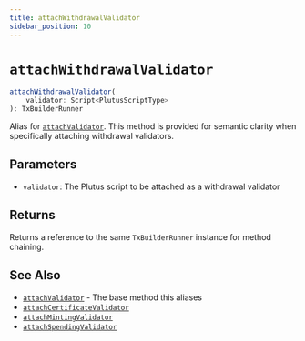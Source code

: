 ```yaml
---
title: attachWithdrawalValidator
sidebar_position: 10
---
```


# `attachWithdrawalValidator`

```ts
attachWithdrawalValidator(
    validator: Script<PlutusScriptType>
): TxBuilderRunner
```

Alias for [`attachValidator`](./attachValidator). This method is provided for semantic clarity when specifically attaching withdrawal validators.

## Parameters

- `validator`: The Plutus script to be attached as a withdrawal validator

## Returns

Returns a reference to the same `TxBuilderRunner` instance for method chaining.

## See Also

- [`attachValidator`](./attachValidator) - The base method this aliases
- [`attachCertificateValidator`](./attachCertificateValidator)
- [`attachMintingValidator`](./attachMintingValidator)
- [`attachSpendingValidator`](./attachSpendingValidator) 